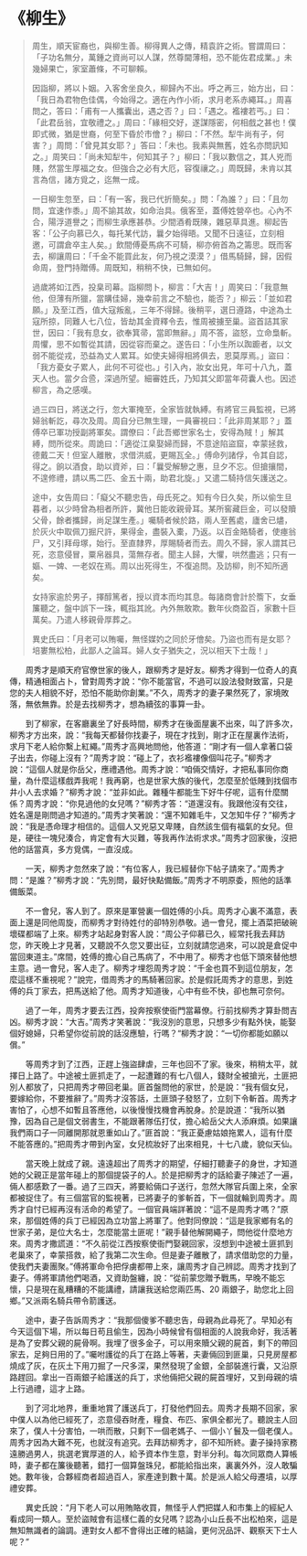 # 《柳生》

> 周生，順天宦裔也，與柳生善。柳得異人之傳，精袁許之術。嘗謂周曰：「子功名無分，萬鍾之資尚可以人謀，然尊閫薄相，恐不能佐君成業。」未幾婦果亡，家室蕭條，不可聊賴。
>
> 因詣柳，將以卜姻。入客舍坐良久，柳歸內不出。呼之再三，始方出，曰：「我日為君物色佳偶，今始得之。適在內作小術，求月老系赤繩耳。」周喜問之，答曰：「甫有一人攜囊出，遇之否？」曰：「遇之。襤褸若丐。」曰：「此君岳翁，宜敬禮之。」周曰：「緣相交好，遂謀隱密，何相戲之甚也！僕即式微，猶是世裔，何至下昏於市儈？」柳曰：「不然。犁牛尚有子，何害？」周問：「曾見其女耶？」答曰：「未也。我素與無舊，姓名亦問訊知之。」周笑曰：「尚未知犁牛，何知其子？」柳曰：「我以數信之，其人兇而賤，然當生厚福之女。但強合之必有大厄，容復禳之。」周既歸，未肯以其言為信，諸方覓之，迄無一成。
>
> 一日柳生忽至，曰：「有一客，我已代折簡矣。」問：「為誰？」曰：「且勿問，宜速作黍。」周不諭其故，如命治具。俄客至，蓋傅姓營卒也。心內不合，陽浮道譽之；而柳生承應甚恭。少間酒肴既陳，雜惡草具進。柳起告客：「公子向慕已久，每托某代訪，曩夕始得晤。又聞不日遠征，立刻相邀，可謂倉卒主人矣。」飲間傅憂馬病不可騎，柳亦俯首為之籌思。既而客去，柳讓周曰：「千金不能買此友，何乃視之漠漠？」借馬騎歸，歸，因假命周，登門持贈傅。周既知，稍稍不快，已無如何。
>
> 過歲將如江西，投臬司幕。詣柳問卜，柳言：「大吉！」周笑曰：「我意無他，但薄有所獵，當購佳婦，幾幸前言之不驗也，能否？」柳云：「並如君願。」及至江西，值大寇叛亂，三年不得歸。後稍平，選日遵路，中途為土寇所掠，同難人七八位，皆劫其金資釋令去，惟周被擄至巢。盜首詰其家世，因曰：「我有息女，欲奉箕帚，當即無辭。」周不答，盜怒，立命梟斬。周懼，思不如暫從其請，因從容而棄之。遂告曰：「小生所以踟躕者，以文弱不能從戎，恐益為丈人累耳。如使夫婦得相將俱去，恩莫厚焉。」盜曰：「我方憂女子累人，此何不可從也。」引入內，妝女出見，年可十八九，蓋天人也。當夕合巹，深過所望。細審姓氏，乃知其父即當年荷囊人也。因述柳言，為之感嘆。
>
> 過三四日，將送之行，忽大軍掩至，全家皆就執縛。有將官三員監視，已將婦翁斬訖，尋次及周。周自分已無生理，一員審視曰：「此非周某耶？」蓋傅卒已軍功授副將軍矣。謂僚曰：「此吾鄉世家名士，安得為賊！」解其縛，問所從來。周詭曰：「適從江臬娶婦而歸，不意途陷盜窟，幸蒙拯救，德戴二天！但室人離散，求借洪威，更賜瓦全。」傅命列諸俘，令其自認，得之。餉以酒食，助以資斧，曰：「曩受解驂之惠，旦夕不忘。但搶攘間，不遑修禮，請以馬二匹、金五十兩，助君北旋。」又遣二騎持信矢護送之。
>
> 途中，女告周曰：「癡父不聽忠告，母氏死之。知有今日久矣，所以偷生旦暮者，以少時曾為相者所許，冀他日能收親骨耳。某所窖藏巨金，可以發贖父骨，餘者攜歸，尚足謀生產。」囑騎者候於路，兩人至舊處，廬舍已燼，於灰火中取佩刀掘尺許，果得金，盡裝入橐，乃返。以百金賂騎者，使瘞翁尸，又引拜母塚，始行。至直隸界，厚賜騎者而去。周久不歸，家人謂其已死，恣意侵冒，粟帛器具，蕩無存者。聞主人歸，大懼，哄然盡逃；只有一嫗、一婢、一老奴在焉。周以出死得生，不復追問。及訪柳，則不知所適矣。
>
> 女持家逾於男子，擇醇篤者，授以資本而均其息。每諸商會計於簷下，女垂簾聽之，盤中誤下一珠，輒指其訛。內外無敢欺。數年伙商盈百，家數十巨萬矣。乃遣人移親骨厚葬之。
>
> 異史氏曰：「月老可以賄囑，無怪媒妁之同於牙儈矣。乃盜也而有是女耶？培婁無松柏，此鄙人之論耳。婦人女子猶失之，況以相天下士哉！」

&emsp;&emsp;周秀才是順天府官僚世家的後人，跟柳秀才是好友。柳秀才得到一位奇人的真傳，精通相面占卜，曾對周秀才說：“你不能當官，不過可以設法發財致富，只是您的夫人相貌不好，恐怕不能助你創業。”不久，周秀才的妻子果然死了，家境敗落，無依無靠。於是去找柳秀才，想為續弦的事算一卦。

&emsp;&emsp;到了柳家，在客廳裏坐了好長時間，柳秀才在後面屋裏不出來，叫了許多次，柳秀才方出來，說：“我每天都替你找妻子，現在才找到，剛才正在屋裏作法術，求月下老人給你繫上紅繩。”周秀才高興地問他，他答道：“剛才有一個人拿著口袋子出去，你碰上沒有？”周秀才說：“碰上了，衣衫襤褸像個叫花子。”柳秀才說：“這個人就是你岳父，應禮遇他。周秀才說：“咱倆交情好，才把私事同你商量，為什麼這樣戲弄我呢！我再窮，也是世家大族的後代，怎麼至於低賤到找個市井小人去求婚？”柳秀才說：“並非如此。雜種牛都能生下好牛仔呢，這有什麼關係？周秀才說：“你見過他的女兒嗎？”柳秀才答：“道還沒有。我跟他沒有交往，姓名還是剛問過才知道的。”周秀才笑著說：“還不知雜毛牛，又怎知牛仔？”柳秀才說：“我是憑命理才相信的。這個人又兇惡又卑賤，自然該生個有福氣的女兒。但是，硬往一塊兒湊合，肯定會有大災難，等我再作法術求求。”周秀才回家後，沒把他的話當真，多方覓偶，一直沒成。

&emsp;&emsp;一天，柳秀才忽然來了說：“有位客人，我已經替你下帖子請來了。”周秀才問：“是誰？”柳秀才說：“先別問，最好快點備飯。”周秀才不明原委，照他的話準備飯菜。

&emsp;&emsp;不一會兒，客人到了。原來是軍營裏一個姓傅的小兵。周秀才心裏不滿意，表面上還是同他周旋，而柳秀才對待姓付的卻特別恭敬。過一會兒，擺上酒菜把破碗壞碟都端了上來。柳秀才站起身對客人說：“周公子仰慕已久，經常托我去拜訪您，昨天晚上才見著，又聽說不久您又要出征，立刻就請您過來，可以說是倉促中當回東道主。”席間，姓傅的擔心自己馬病了，不中用了。柳秀才也低下頭來替他想主意。過一會兒，客人走了。柳秀才埋怨周秀才說：“千金也買不到這位朋友，怎麼這樣不重視呢？”說完，借周秀才的馬騎著回家。於是假託周秀才的意思，到姓傅的兵丁家去，把馬送給了他。周秀才知道後，心中有些不快，卻也無可奈何。

&emsp;&emsp;過了一年，周秀才要去江西，投奔按察使衙門當幕僚。行前找柳秀才算卦問吉凶。柳秀才說：“大吉。”周秀才笑著說：“我沒別的意思，只想多少有點外快，能娶個好媳婦，只希望你從前說的話沒應驗，行嗎？“柳秀才說：“一切你都能如願以償。”

&emsp;&emsp;等周秀才到了江西，正趕上強盜肆虐，三年也回不了家。後來，稍稍太平，就擇日上路了。中途被土匪抓走了，一起遭難的有七八個人，錢財全被搶光，土匪把別人都放了，只把周秀才帶回老巢。匪首盤問他的家世，於是說：“我有個女兒，要嫁給你，不要推辭了。”周秀才沒答話，土匪頭子發怒了，立刻下令斬首。周秀才害怕了，心想不如暫且答應他，以後慢慢找機會再脫身。於是說道：“我所以猶豫，因為自己是個文弱書生，不能跟著隊伍打仗，擔心給岳父大人添麻煩。如果讓我們兩口子一同離開那就恩重如山了。”匪首說：“我正憂慮姑娘拖累人，這有什麼不能答應的。”把周秀才帶到內室，女兒梳妝好了出來相見，十七八歲，貌似天仙。

&emsp;&emsp;當天晚上就成了親。遠遠超出了周秀才的期望，仔細打聽妻子的身世，才知道她的父親正是當年碰上的那個提袋子的人。於是把柳秀才的話給妻子陳述了一遍，倆人都感歎了一番。過了三四天，將要給倆口子送行，忽然大隊官兵圍上來，全家都被捉住了。有三個當官的監視著，已將妻子的爹斬首，下一個就輪到周秀才。周秀才自忖已經再沒有活命的希望了。一個官員端詳著說：“這不是周秀才嗎？”原來，那個姓傅的兵丁已經因為立功當上將軍了。他對同僚說：“這是我家鄉有名的世家子弟，是位大名士，怎麼能當土匪呢！”親手替他解開繩子，問他從什麼地方來。周秀才撒謊道：“不久前從江西按察使衙門娶親回家，沒想到中途被土匪抓到老巢來了，幸蒙搭救，給了我第二次生命。但是妻子離散了，請求借助您的力量，使我們夫妻團聚。”傅將軍命令把俘虜都帶上來，讓周秀才自己辨認。周秀才找到了妻子。傅將軍請他們喝酒，又資助盤纏，說：“從前蒙您贈予戰馬，早晚不能忘懷，只是現在亂糟糟的不能講禮，請讓我送給您兩匹馬、20 兩銀子，助您北上回鄉。”又派兩名騎兵帶令箭護送。

&emsp;&emsp;途中，妻子告訴周秀才：“我那個傻爹不聽忠告，母親為此尋死了。早知必有今天這個下場，所以每日苟且偷生，因為小時候曾有個相面的人說我命好，我活著是為了安葬父親的屍骨啊。我埋了很多金子，可以用來贖父親的屍首，剩下的帶回家去，足夠日用的了。”囑咐護從的兵丁在路上等著，夫妻倆回到匪巢，只見房屋都燒成了灰，在灰土下用刀掘了一尺多深，果然發現了金銀，全部裝進行囊，又沿原路趕回。拿出一百兩銀子給護送的兵丁，求他倆把父親的屍首埋好，又到母親的墳上行過禮，這才上路。

&emsp;&emsp;到了河北地界，重重地賞了護送兵丁，打發他們回去。周秀才長期不回家，家中僕人以為他已經死了，恣意侵吞財產，糧食、布匹、家俱全都光了。聽說主人回來了，僕人十分害怕，一哄而散，只剩下一個老媽子、一個小丫鬟及一個老僕人。周秀才因為大難不死，也就沒有追究。去拜訪柳秀才，卻不知所終。妻子操持家務遠勝過男人，挑選老實厚道的人，給予資本作生意，對半分利。每次同眾商人算帳時，妻子都在簾後聽著，錯打一個算盤珠兒，都能給指出來，裏裏外外，沒人敢騙她。數年後，合夥經商者超過百人，家產達到數十萬。於是派人給父母遷墳，以厚禮安葬。

&emsp;&emsp;異史氏說：“月下老人可以用賄賂收買，無怪乎人們把媒人和市集上的經紀人看成同一類人。至於盜賊會有這樣仁義的女兒嗎？認為小山丘長不出松柏來，這是無知無識者的論調。連對女人都不會得出正確的結論，更何況品評、觀察天下士人呢？”
